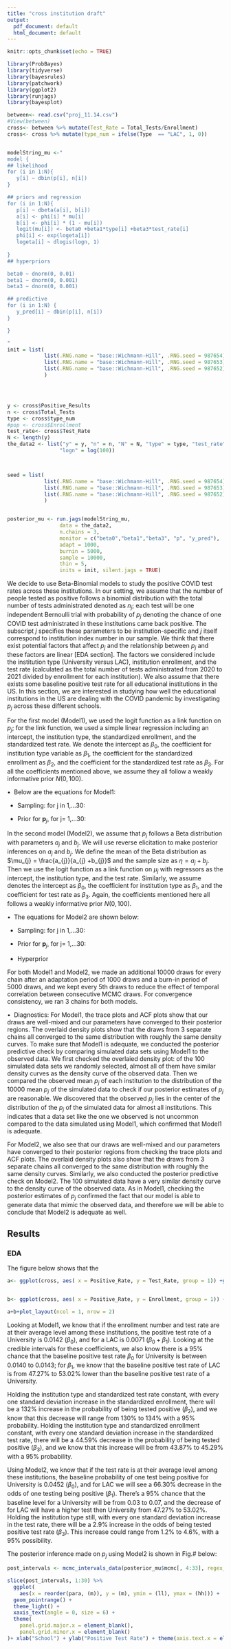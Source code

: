 ```yaml
---
title: "cross institution draft"
output:
  pdf_document: default
  html_document: default
---
```


```r
knitr::opts_chunk$set(echo = TRUE)
```

```r
library(ProbBayes)
library(tidyverse)
library(bayesrules)
library(patchwork)
library(ggplot2)
library(runjags)
library(bayesplot) 
```



```r
between<- read.csv("proj_11.14.csv")
#View(between)
cross<- between %>% mutate(Test_Rate = Total_Tests/Enrollment)
cross<- cross %>% mutate(type_num = ifelse(Type  == "LAC", 1, 0))


modelString_mu <-"
model {
## likelihood
for (i in 1:N){
   y[i] ~ dbin(p[i], n[i])
}

## priors and regression
for (i in 1:N){
   p[i] ~ dbeta(a[i], b[i])
   a[i] <- phi[i] * mu[i]
   b[i] <- phi[i] * (1 - mu[i])
   logit(mu[i]) <- beta0 +beta1*type[i] +beta3*test_rate[i]
   phi[i] <- exp(logeta[i])
   logeta[i] ~ dlogis(logn, 1)
   
}
## hyperpriors

beta0 ~ dnorm(0, 0.01)
beta1 ~ dnorm(0, 0.001)
beta3 ~ dnorm(0, 0.001)

## predictive 
for (i in 1:N) {
   y_pred[i] ~ dbin(p[i], n[i])
}

}

"
init = list(
            list(.RNG.name = "base::Wichmann-Hill", .RNG.seed = 987654), 
            list(.RNG.name = "base::Wichmann-Hill", .RNG.seed = 987653),
            list(.RNG.name = "base::Wichmann-Hill", .RNG.seed = 987652)
            )




y <- cross$Positive_Results
n <- cross$Total_Tests
type <- cross$type_num
#pop <- cross$Enrollment
test_rate<- cross$Test_Rate
N <- length(y)
the_data2 <- list("y" = y, "n" = n, "N" = N, "type" = type, "test_rate" = test_rate,
                 "logn" = log(100))



seed = list(
            list(.RNG.name = "base::Wichmann-Hill", .RNG.seed = 987654), 
            list(.RNG.name = "base::Wichmann-Hill", .RNG.seed = 987653),
            list(.RNG.name = "base::Wichmann-Hill", .RNG.seed = 987652)
            )


posterior_mu <- run.jags(modelString_mu,
                 data = the_data2,
                 n.chains = 3,
                 monitor = c("beta0","beta1","beta3", "p", "y_pred"),
                 adapt = 1000,
                 burnin = 5000,
                 sample = 10000,
                 thin = 5,
                 inits = init, silent.jags = TRUE)
```




\subsection{Between comparison of 30 educational instituions in the US}

We decide to use Beta-Binomial models to study the positive COVID test rates across these institutions. In our setting, we assume that the number of people tested as positive follows a binomial distribution with the total number of tests administrated denoted as $n_{j}$; each test will be one independent Bernoulli trial with probability of $p_{j}$ denoting the chance of one COVID test administrated in these institutions came back positive. The subscript $j$ specifies these parameters to be institution-specific and $j$ itself correspond to institution index number in our sample. We think that there exist potential factors that affect $p_j$ and the relationship between $p_j$ and these factors are linear [EDA section]. The factors we considered include the institution type (University versus LAC), institution enrollment, and the test rate (calculated as the total number of tests administrated from 2020 to 2021 divided by enrollment for each institution). We also assume that there exists some baseline positive test rate for all educational institutions in the US. In this section, we are interested in studying how well the educational institutions in the US are dealing with the COVID pandemic by investigating $p_j$ across these different schools. 



For the first model (Model1), we used the logit function as a link function on $p_{j}$; for the link function, we used a simple linear regression including an intercept, the institution type, the standardized enrollment, and the standardized test rate. We denote the intercept as $\beta_{0}$, the coefficient for institution type variable as $\beta_{1}$, the coefficient for the standardized enrollment as $\beta_{2}$, and the coefficient for the standardized test rate as $\beta_{3}$. For all the coefficients mentioned above, we assume they all follow a weakly informative prior $N(0, 100)$.

• \ Below are the equations for Model1: 

+ Sampling: for j in 1,...30:
\begin{equation}
\begin{gathered}
Y_{j}|p_{j}, n_{j} \stackrel{i.i.d.}{\sim} \binom{n_{j}}{p_{j}}\\
logit(p_{j}) = \beta_{0} + \beta_{1} * Type + \beta_{2} * Zscore\hspace{0.1cm}Enrollment + \beta_{3} * Zscore\hspace{0.1cm}TestRate
\end{gathered}
\end{equation}



+ Prior for $\mathbf{p}_{j}$, for j= 1,...30:
\begin{equation}
\begin{gathered}
\beta_{0} \sim \mathcal{N}(0,\,100)\\
\beta_{1} \sim \mathcal{N}(0,\,100)\\
\beta_{2} \sim \mathcal{N}(0,\,100)\\
\beta_{3} \sim \mathcal{N}(0,\,100)
\end{gathered}
\end{equation}




In the second model (Model2), we assume that $p_{j}$ follows a Beta distribution with parameters $a_{j}$ and $b_{j}$. We will use reverse elicitation to make posterior inferences on $a_{j}$ and $b_{j}$. We define the mean of the Beta distribution as $\mu_{j} = \frac{a_{j}}{a_{j} +b_{j}}$ and the sample size as $\eta = a_{j} +b_{j}$. Then we use the logit function as a link function on $\mu_{j}$ with regressors as the intercept, the institution type, and the test rate. Similarly, we assume denotes the intercept as $\beta_{0}$, the coefficient for institution type as $\beta_{1}$, and the coefficient for test rate as $\beta_{3}$. Again, the coefficients mentioned here all follows a weakly informative prior $N(0, 100)$. 

• \ The equations for Model2 are shown below:


+ Sampling: for j in 1,...30:
\begin{equation}
\begin{gathered}
Y_{j}|p_{j}, n_{j} \stackrel{i.i.d.}{\sim} \binom{n_{j}}{p_{j}}\\
p_{j} \sim {Beta}(a_{j}, b_{j})
\end{gathered}
\end{equation}



+ Prior for $\mathbf{p}_{j}$, for j= 1,...30:
\begin{equation}
\begin{gathered}
a_{j} = \phi_{j} * \mu_{j}\\ 
b_{j} = \phi_{j} * (1 - \mu_{j})\\
logit(\mu_{j}) = \beta_{0} +\beta_{1} * type_{j} + \beta_{3} * TestRate_{j}\\
\phi_{j} = exp(logeta_{j})\\
logeta_{j} \sim Logistic(logn, 1)
\end{gathered}
\end{equation}



+ Hyperprior
\begin{equation}
\begin{gathered}
\beta_{0} \sim \mathcal{N}(0,\,100)\\
\beta_{1} \sim \mathcal{N}(0,\,100)\\
\beta_{3} \sim \mathcal{N}(0,\,100)\\
logn = log(100)
\end{gathered}
\end{equation}

For both Model1 and Model2, we made an additional 10000 draws for every chain after an adaptation period of 1000 draws and a burn-in period of 5000 draws, and we kept every 5th draws to reduce the effect of temporal correlation between consecutive MCMC draws. For convergence consistency, we ran 3 chains for both models.


• \ Diagnostics: 
For Model1, the trace plots and ACF plots show that our draws are well-mixed and our parameters have converged to their posterior regions. The overlaid density plots show that the draws from 3 separate chains all converged to the same distribution with roughly the same density curves. To make sure that Model1 is adequate, we conducted the posterior predictive check by comparing simulated data sets using Model1 to the observed data. We first checked the overlaied density plot: of the 100 simulated data sets we randomly selected, almost all of them have similar density curves as the density curve of the observed data. Then we compared the observed mean $p_{j}$ of each institution to the distribution of the 10000 mean $p_{j}$ of the simulated data to check if our posterior estimates of $p_{j}$ are reasonable. We discovered that the observed $p_{j}$ lies in the center of the distribution of the $p_{j}$ of the simulated data for almost all institutions. This indicates that a data set like the one we observed is not uncommon compared to the data simulated using Model1, which confirmed that Model1 is adequate. 

For Model2, we also see that our draws are well-mixed and our parameters have converged to their posterior regions from checking the trace plots and ACF plots. The overlaid density plots also show that the draws from 3 separate chains all converged to the same distribution with roughly the same density curves. Similarly, we also conducted the posterior predictive check on Model2. The 100 simulated data have a very similar density curve to the density curve of the observed data. As in Model1, checking the posterior estimates of $p_{j}$ confirmed the fact that our model is able to generate data that mimic the observed data, and therefore we will be able to conclude that Model2 is adequate as well. 


## Results

### EDA

The figure below shows that the 
```r
a<- ggplot(cross, aes( x = Positive_Rate, y = Test_Rate, group = 1)) +geom_point()+geom_smooth(method = "lm",se = F) + theme(axis.text.x = element_text(angle = 90, vjust = 0.5, hjust=1)) 


b<- ggplot(cross, aes( x = Positive_Rate, y = Enrollment, group = 1)) +geom_point()+geom_smooth(method = "lm",se = F) + theme(axis.text.x = element_text(angle = 90, vjust = 0.5, hjust=1)) 

a+b+plot_layout(ncol = 1, nrow = 2)


```


Looking at Model1, we know that if the enrollment number and test rate are at their average level among these institutions, the positive test rate of a University is 0.0142 ($\beta_{0}$), and for a LAC is 0.0071 ($\beta_{0} +\beta_{1}$). Looking at the credible intervals for these coefficients, we also know there is a 95% chance that the baseline positive test rate $\beta_{0}$ for University is between 0.0140 to 0.0143; for $\beta_{1}$, we know that the baseline positive test rate of LAC is from 47.27% to 53.02% lower than the baseline positive test rate of a University. 

Holding the institution type and standardized test rate constant, with every one standard deviation increase in the standardized enrollment, there will be a 132% increase in the probability of being tested positive ($\beta_{2}$), and we know that this decrease will range from 130% to 134% with a 95% probability. Holding the institution type and standardized enrollment constant, with every one standard deviation increase in the standardized test rate, there will be a 44.59% decrease in the probability of being tested positive ($\beta_{3}$), and we know that this increase will be from 43.87% to 45.29% with a 95% probability.


Using Model2, we know that if the test rate is at their average level among these institutions, the baseline probability of one test being positive for University is 0.0452 ($\beta_{0}$), and for LAC we will see a 66.30% decrease in the odds of one testing being positive  ($\beta_{1})$. There’s a 95% chance that the baseline level for a University will be from 0.03 to 0.07, and the decrease of for LAC will have a higher test then University from 47.27% to 53.02%. Holding the institution type still, with every one standard deviation increase in the test rate, there will be a 2.9% increase in the odds of being tested positive test rate ($\beta_{3}$). This increase could range from 1.2% to 4.6%, with a 95% possibility. 


The posterior inference made on $p_{j}$ using Model2 is shown in Fig.# below:

```r
post_intervals <- mcmc_intervals_data(posterior_mu$mcmc[, 4:33], regex_pars = "p", prob_outer = 0.9) %>% mutate(para = c("Smiths College","Amherst College","Middlebury College","Williams College", "Colby College", "Stanford University", "Harvard University", "Boston University", "Johns Hopkins University", "Bowdoin College", "University of Chicago", "Rice University", "Carleton College", "University of Illinois, Urbana-Champaign", "Macalester College", "Bryn Mawr College", "University of California Berkely", "St. Olaf College", "University of Pennsylvania", "Washington and Lee University", "Ohio State University", "University of Arizona", "University of Washington", "University of Miami", "Pennsylvania State University", "University of Texas Austin", "Purdue University", "University of California Los Angeles", "Univsersity of Michigan", "University of Minnesota Twin City"))

slice(post_intervals, 1:30) %>%
  ggplot(
    aes(x = reorder(para, (m)), y = (m), ymin = (ll), ymax = (hh))) +
  geom_pointrange() +
  theme_light() +
  xaxis_text(angle = 0, size = 6) +
  theme(
    panel.grid.major.x = element_blank(),
    panel.grid.minor.x = element_blank()
)+ xlab("School") + ylab("Positive Test Rate") + theme(axis.text.x = element_text(angle = 90, vjust = 0.5, hjust=1))


```
